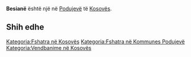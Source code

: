 {{Fshat në 
 | Emri                = Besianë
 | EmriAlt                = 
 | NAME_SHORT_FORM=      
 | NAME_GENERIC=      
 | NAME_SORT_NAME_RO=      BESIANE
 | FULL_NAME_RO = Besianë
 | FULL_NAME_ND_RO=Besiane
 | SORT_NAME_RG=BESIANE
 | FULL_NAME_RG=Besianë
 | FULL_NAME_ND_RG=Besiane
 | SRP_NAME_SHORT_FORM=      
 | SRP_NAME_GENERIC=      
 | SRP_NAME_SORT_NAME_RO=      
 | SRP_FULL_NAME_RO = 
 | SRP_FULL_NAME_ND_RO=
 | SRP_SORT_NAME_RG=
 | SRP_FULL_NAME_RG=
 | SRP_FULL_NAME_ND_RG=
 | Emri (Rasa dhanore) = 
 | Figura              = 
 | Shteti              = Kosovo
 | Komuna              = Podujevë
 | Kodi postar         = 
 | Sipërfaqja          = 

 | Popullsia           = 

 | Regj. i popullsisë  = 
 | Dend. e popullsisë  = 
 | Faqja zyrtare       = 
 <!--- Koordinatat ----> 
 | Gjerësia            = 42.911098
 | Gjatësia            = 21.189942
 | Lartësia            = 
}}
'''Besianë''' është një [[]] në [[Podujevë]] të [[Kosovës]].

<!-- == Gjeografia == -->
<!-- == Historia == -->
<!-- == Demografia == -->
== Shih edhe ==
{{Komuna Podujevë}}
{{Kosovo-Administrata-Cung}}

[[Kategoria:Fshatra në Kosovës]]
[[Kategoria:Fshatra në Kommunes Podujevë]]
[[Kategoria:Vendbanime në Kosovës]]